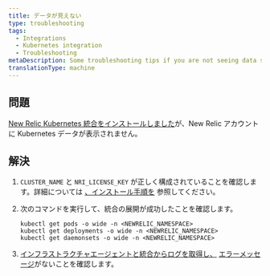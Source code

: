```yaml
---
title: データが見えない
type: troubleshooting
tags:
  - Integrations
  - Kubernetes integration
  - Troubleshooting
metaDescription: Some troubleshooting tips if you are not seeing data show up for your New Relic Kubernetes integration.
translationType: machine
---
```


## 問題

[New Relic Kubernetes 統合をインストールしました](/docs/kubernetes-monitoring-integration#install)が、New Relic アカウントに Kubernetes データが表示されません。

## 解決

1. `CLUSTER_NAME` と `NRI_LICENSE_KEY` が正しく構成されていることを確認します。詳細については [、インストール手順を](/docs/integrations/host-integrations/host-integrations-list/kubernetes-monitoring-integration#install) 参照してください。

2. 次のコマンドを実行して、統合の展開が成功したことを確認します。

   ```
   kubectl get pods -o wide -n <NEWRELIC_NAMESPACE>
   kubectl get deployments -o wide -n <NEWRELIC_NAMESPACE>
   kubectl get daemonsets -o wide -n <NEWRELIC_NAMESPACE>
   ```

3. [インフラストラクチャエージェントと統合からログを取得し、](/docs/integrations/kubernetes-integration/troubleshooting/get-logs-version) [エラーメッセージ](/docs/integrations/host-integrations/troubleshooting/kubernetes-integration-troubleshooting-error-messages)がないことを確認します。